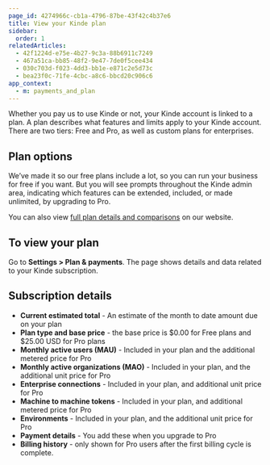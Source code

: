 ```yaml
---
page_id: 4274966c-cb1a-4796-87be-43f42c4b37e6
title: View your Kinde plan
sidebar:
  order: 1
relatedArticles:
  - 42f1224d-e75e-4b27-9c3a-88b6911c7249
  - 467a51ca-bb85-48f2-9e47-7de0f5cee434
  - 030c703d-f023-4dd3-bb1e-e871c2e5d73c
  - bea23f0c-71fe-4cbc-a8c6-bbcd20c906c6
app_context:
  - m: payments_and_plan
---
```


Whether you pay us to use Kinde or not, your Kinde account is linked to a plan. A plan describes what features and limits apply to your Kinde account. There are two tiers: Free and Pro, as well as custom plans for enterprises.

## Plan options

We’ve made it so our free plans include a lot, so you can run your business for free if you want. But you will see prompts throughout the Kinde admin area, indicating which features can be extended, included, or made unlimited, by upgrading to Pro.

You can also view [full plan details and comparisons](https://kinde.com/pricing/) on our website.

## To view your plan

Go to **Settings > Plan & payments**. The page shows details and data related to your Kinde subscription.

## Subscription details

- **Current estimated total** - An estimate of the month to date amount due on your plan
- **Plan type and base price** - the base price is $0.00 for Free plans and $25.00 USD for Pro plans
- **Monthly active users (MAU)** - Included in your plan and the additional metered price for Pro
- **Monthly active organizations (MAO)** - Included in your plan, and the additional unit price for Pro
- **Enterprise connections** - Included in your plan, and additional unit price for Pro
- **Machine to machine tokens** - Included in your plan, and additional metered price for Pro
- **Environments** - Included in your plan, and the additional unit price for Pro
- **Payment details** - You add these when you upgrade to Pro
- **Billing history** - only shown for Pro users after the first billing cycle is complete.
